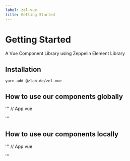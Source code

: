 ```yaml
---
label: zel-vue
title: Getting Started
---
```



# Getting Started

A Vue Component Library using Zeppelin Element Library

<DownloadContainer>
  <DownloadFile
    title="NPM: @zlab-de/zel-veu"
    href="https://www.npmjs.com/package/@zlab-de/zel-vue"
    download=""
    variant="npm"
    ariaLabel="npm"
  />

</DownloadContainer>

## Installation

```
yarn add @zlab-de/zel-vue
```

## How to use our components globally

'''
// App.vue
<template>
  <div id="app" class="theme-zeppelin">
    <zel-vue-button variant="primary">Buttons</zel-vue-button>
  </div>
</template>

<script>

  name: "App",
  components: {
    ZelVueButton
  }
};
</script>
'''

## How to use our components locally

'''
// App.vue
<template>
  <div id="app" class="theme-zeppelin">
    <zel-vue-button variant="primary">Buttons</zel-vue-button>
  </div>
</template>

<script>

  name: "App",
  components: {
    ZelVueButton
  }
};
</script>
'''